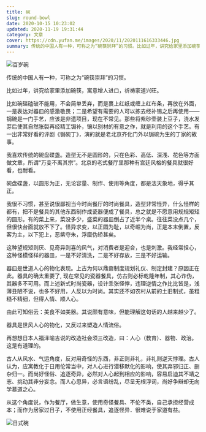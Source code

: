 ```yaml
---
title: 碗
slug: round-bowl
date: 2020-10-15 10:23:02
updated: 2020-11-19 19:31:44
category: 文章
cover: https://cdn.yufan.me/images/2020/11/2020111616333446.jpg
summary: 传统的中国人有一种，可称之为“碗筷崇拜”的习惯。比如过年，讲究给家里添加碗筷，寓意增人进口，祈祷家道兴旺。
---
```


![百岁碗](https://cdn.yufan.me/images/2020/11/2020111616102568.jpg)

传统的中国人有一种，可称之为“碗筷崇拜”的习惯。

比如过年，讲究给家里添加碗筷，寓意增人进口，祈祷家道兴旺。

比如碗碟磕破不能用，不会简单丢弃，而是裹上红纸或缠上红布条，再放在外面，一是表达对器皿的感激敬畏；二是希望有需要的人可以拣去经补锡之后再使用——锔碗是一门手艺，应该是非遗项目，现在不常见。那些将紫砂壶装上豆子，浇水发芽后使其自然胀裂再经精工锔补，镶以别材的有意之作，就是利用的这个手艺。有一出非常好看的评剧《锔碗丁》，演的就是老北京齐化门外以锔碗为生的丁家的故事。

我喜欢传统的碗盘碟盏。造型无不是圆形的，只在色彩、高低、深浅、花色等方面做文章，所谓“万变不离其宗”。北京的老式餐厅里那种有宫廷风格的餐具就很好看，也耐看。

碗盘碟盏，以圆形为正，无论容量、制作、使用等角度，都是法天象地，得乎其正。

我很不习惯，甚至说很鄙视当今时尚餐厅的时尚餐具，造型非常怪异，什么怪样的都有，把不是餐具的其他东西制作成瓷器便成了餐具，总之就是不愿意用规规矩矩的圆形。有的菜上来，菜没多少，盛菜的器皿倒占了近半个桌。往往菜没点几个，但很快台面就放不下了。怪异求变，以正圆为耻，以奇崛为尚，正是本末倒置，反客为主，以下犯上，恶紫夺朱，浮糜伪矫甚矣。

这种望规矩则厌、见奇异则喜的风气，对消费者是迎合，也是刺激。我经常担心，这种怪模怪样的器皿，一是不好清洗，二是不好存放，三是不好运输。

器皿是世道人心的物化表现。上古为何以鼎鼐制度规划礼仪、制定封建？原因正在此。器具的确太重要了, 现在常见的瓷器餐具，仿古则必标乾隆年制，其心诈伪，其器多不可用。而上述新式时尚瓷器，设计乖张怪悖，违理逆情之作比比皆是，浅薄丑陋不说，也多不好用，人反以为时尚。其实还不如农村从前的土旧制式，虽粗糙不精细，但得人情、顺人心。

由此可知俗云：美食不如美器。其说颇有意味，但能理解这句话的人越来越少了。

器具是世风人心的物化，又反过来塑造人情流俗。

再想想日本人福泽喻吉说的改造社会须三改造，曰：人心（教育）、器物、政治。这是有道理的。

古人从风水、气运角度，反对用奇怪的东西，非正则非礼，非礼则逆天悖理。古人认为，应寓教化于日用伦常当中，对人心进行潜移默化的影响，使其弃邪归正、删杂归一。而尚好怪俗、追逐奇异，必然对人心起到相应的影响，容易启迪其不靖之志、挑动其非分妄念。而人心思异，必言语纷乱，尽呈无根浮词，尚好争辩却无向学慕道之心。

从这个角度说，作为餐厅，做生意，使用奇怪餐具、不伦不类，自己承担经营成本；而作为居家过日子，不使用正经餐具，追逐怪异．很难说于家道有益。

![日式碗](https://cdn.yufan.me/images/2020/11/2020111616303232.jpg)
